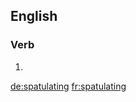
==English==

===Verb===
{{head|en}}

# {{present participle of|spatulate|lang=en}}

[[de:spatulating]]
[[fr:spatulating]]